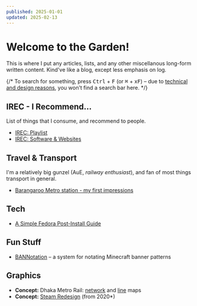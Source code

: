 ```yaml
---
published: 2025-01-01
updated: 2025-02-13
---
```


# Welcome to the Garden!

This is where I put any articles, lists, and any other miscellanous long-form
written content. Kind've like a blog, except less emphasis on log.

{/* To search for something, press <kbd>Ctrl</kbd> + <kbd>F</kbd> (or <kbd>⌘</kbd> +
x<kbd>F</kbd>) – due to [technical and design reasons](about:blank), you won't
find a search bar here. */}

## IREC - I Recommend…

List of things that I consume, and recommend to people.

- [IREC: Playlist](/garden/irec-audio)
- [IREC: Software & Websites](/garden/irec-sw)

## Travel & Transport

I'm a relatively big gunzel (AuE, _railway enthusiast_), and fan of most things
transport in general.

- [Barangaroo Metro station - my first impressions](/garden/barangaroo)

## Tech

- [A Simple Fedora Post-Install Guide](/garden/fedora-postinstall)

## Fun Stuff

- [BANNotation](/garden/bannotation) – a system for notating Minecraft banner
  patterns

## Graphics

- **Concept:** Dhaka Metro Rail: [network](/garden/dhaka-metro-map) and
  [line](/garden/dhaka-metro-lines) maps
- **Concept:** [Steam Redesign](/garden/old-steam) (from 2020*)
